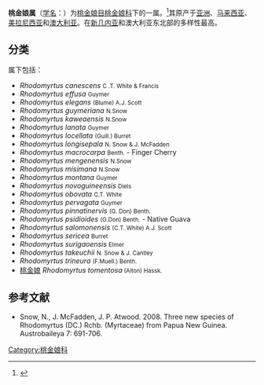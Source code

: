 {{automatic taxobox
|image = Rhodomyrtus_tomentosa_1.jpg
|image_caption = [[桃金娘|桃金娘]]（''Rhodomyrtus tomentosa''），摄于[[柬埔寨|柬埔寨]][[波哥国家公园|波哥国家公园]]
|taxon =Rhodomyrtus
|authority = ([[DC.|DC.]]) [[Rchb.|Rchb.]], 1841
|type species =[[桃金娘|桃金娘]]<br>''Rhodomyrtus tomentosa''
|type species authority = ([[Aiton|Aiton]]) [[Hassk.|Hassk.]], 1842
|diversity=约21种
|diversity link=#分类
|diversity ref={{r|theplantlist}}
}}

'''桃金娘属'''（[[学名|学名]]：{{lang|la|''Rhodomyrtus''}}）为[[桃金娘目|桃金娘目]][[桃金娘科|桃金娘科]]下的一属。<ref name=ANI>{{cite web |url=http://www.anbg.gov.au/cgi-bin/apni?TAXON_NAME=RHODOMYRTUS|title=''Rhodomyrtus'' |accessdate=2008-11-02|work= Australian Plant Name Index (APNI), IBIS database|publisher = Centre for Plant Biodiversity Research, Australian Government, Canberra}}</ref>其原产于[[亚洲|亚洲]]、[[马来西亚|马来西亚]]、[[美拉尼西亚|美拉尼西亚]]和[[澳大利亚|澳大利亚]]。在[[新几内亚|新几内亚]]和澳大利亚东北部的多样性最高。

==分类==
属下包括：
*''Rhodomyrtus canescens'' <small>C .T. White & Francis</small>
*''Rhodomyrtus effusa'' <small>Guymer</small>
*''Rhodomyrtus elegans'' <small>(Blume) A.J. Scott</small>
*''Rhodomyrtus guymeriana'' <small>N.Snow</small>
*''Rhodomyrtus kaweaensis'' <small>N.Snow</small>
*''Rhodomyrtus lanata'' <small>Guymer</small>
*''Rhodomyrtus locellata'' <small>(Guill.) Burret</small>
*''Rhodomyrtus longisepala'' <small>N. Snow & J. McFadden</small>
*''Rhodomyrtus macrocarpa'' <small> Benth.</small> - Finger Cherry
*''Rhodomyrtus mengenensis'' <small> N.Snow</small>
*''Rhodomyrtus misimana'' <small>N.Snow</small>
*''Rhodomyrtus montana'' <small>Guymer</small>
*''Rhodomyrtus novoguineensis'' <small>Diels</small>
*''Rhodomyrtus obovata'' <small>C.T. White</small>
*''Rhodomyrtus pervagata'' <small>Guymer</small>
*''Rhodomyrtus pinnatinervis'' <small>(G. Don) Benth.</small>
*''Rhodomyrtus psidioides'' <small> (G.Don) Benth.</small> - Native Guava
*''Rhodomyrtus salomonensis'' <small>(C.T. White) A.J. Scott</small>
*''Rhodomyrtus sericea'' <small> Burret</small> 
*''Rhodomyrtus surigaoensis'' <small>Elmer</small>
*''Rhodomyrtus takeuchii'' <small>N. Snow & J. Cantley</small> 
*''Rhodomyrtus trineura'' <small> (F.Muell.) Benth.</small> 
*[[桃金娘|桃金娘]] ''Rhodomyrtus tomentosa''<small> (Aiton) Hassk.</small>

== 参考文献 ==
{{reflist|refs=
<ref name="theplantlist">[http://www.theplantlist.org/1.1/browse/A/Combretaceae/Terminalia/ ''Terminalia'']. In: ''The Plant List'' (2013). Version 1.1. Published on the Internet; http://www.theplantlist.org/ [2018-11-20].</ref>
}}
{{refbegin}}
*Snow, N., J. McFadden, J. P. Atwood. 2008. Three new species of Rhodomyrtus (DC.) Rchb. (Myrtaceae) from Papua New Guinea. Austrobaileya 7: 691-706.
{{refend}}
{{Taxonbar|from=Q1102039}}

{{DEFAULTSORT:Rhodomyrtus}}
[[Category:桃金娘科|Category:桃金娘科]]